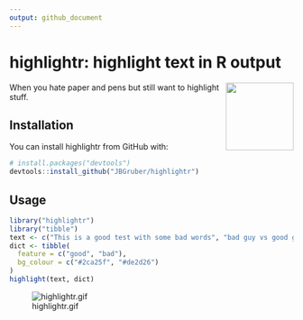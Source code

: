 ```yaml
---
output: github_document
---
```


<!-- README.md is generated from README.Rmd. Please edit that file -->


# highlightr: highlight text in R output
<img src="man/figures/logo.png" align="right" width="120" />

When you hate paper and pens but still want to highlight stuff.

## Installation

You can install highlightr from GitHub with:

```r
# install.packages("devtools")
devtools::install_github("JBGruber/highlightr")
```

## Usage

```r
library("highlightr")
library("tibble")
text <- c("This is a good test with some bad words", "bad guy vs good guy")
dict <- tibble(
  feature = c("good", "bad"),
  bg_colour = c("#2ca25f", "#de2d26")
)
highlight(text, dict)
```

![highlightr.gif](./man/figures/highlightr.gif)

